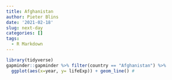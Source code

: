 ```yaml
---
title: Afghanistan
author: Pieter Blins
date: '2021-02-18'
slug: next-day
categories: []
tags:
  - R Markdown
---
```



```r
library(tidyverse)
gapminder::gapminder %>% filter(country == "Afghanistan") %>% 
  ggplot(aes(x=year, y= lifeExp)) + geom_line() #
```